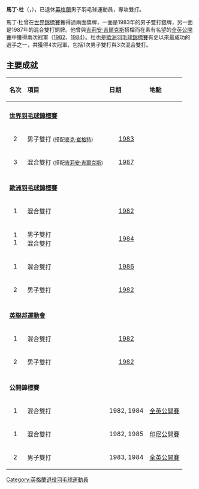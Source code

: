 {{noteTA|G1=Badminton}}
{{Infobox Badminton player
| playername              = 馬丁·杜
| image                   = 
| caption                 = 
| romaji                  = {{lang|en|Martin Dew}}
| date_of_birth           = {{birth date and age|1958|8|16}}
| place_of_birth          = 
| height                  = 
| weight                  = 
| event                   = 雙打
| highest_ranking         = 
| date_of_highest_ranking = 
| current_ranking         = 
| date_of_current_ranking = 
| country                 = {{ENG}}
| coach                   = 
| handedness              = 
| best_result             = 
| titles                  = [[File:Simple_silver_cup.svg|15px]] [[羽毛球世界盃|世界盃]]：1（混雙）
| bwf_profile             = 
| bwf_id                  = 
}}
{{MedalTableTop|width=286px}}
{{MedalSport | 男子[[羽毛球|羽毛球]]}}
{{MedalCountry | {{ENG}}}}
{{MedalCompetition | [[世界羽毛球錦標賽|世界錦標賽]]}}
{{MedalSilver| [[1983年世界羽毛球錦標賽|1983年 哥本哈根]] | 男子雙打 }}
{{MedalBronze| [[1987年世界羽毛球錦標賽|1987年 北京]] | 混合雙打 }}
{{MedalCompetition | [[羽毛球世界盃|世界盃]]}}
{{MedalGold  | [[1983年羽毛球世界盃|1983年 吉隆坡]] | 混合雙打 }}
{{MedalBronze| [[1984年羽毛球世界盃|1984年 雅加達]] | 混合雙打 }}
{{MedalCompetition|[[湯姆斯盃|湯姆斯盃]]}}
{{MedalBronze| [[1982年湯姆斯盃|1982年 倫敦]] | 男子團體 }}
{{MedalBronze| [[1984年湯姆斯盃|1984年 吉隆坡]] | 男子團體 }}
{{MedalCompetition | [[大英國協運動會羽球比賽|大英國協運動會]]}}
{{MedalGold  | [[1982年大英國協運動會羽球比賽|1982年 布里斯本]] | 混合團體}}
{{MedalSilver| 1982年 布里斯本 | 男子雙打}}
{{MedalGold  | 1982年 布里斯本 | 混合雙打 }}
{{MedalCompetition | [[歐洲羽毛球錦標賽|歐洲錦標賽]]}}
{{MedalSilver| [[1982年歐洲羽毛球錦標賽|1982年 伯布林根]] | 男子雙打}}
{{MedalGold  | 1982年 伯布林根 | 混合雙打 }}
{{MedalGold  | [[1984年歐洲羽毛球錦標賽|1984年 普雷斯頓]] | 男子雙打}}
{{MedalGold  | 1984年 普雷斯頓 | 混合雙打 }}
{{MedalGold  | [[1986年歐洲羽毛球錦標賽|1986年 烏普薩拉]] | 混合雙打 }}
{{MedalCompetition | [[歐洲羽毛球混合團體錦標賽|歐洲混合團體錦標賽]]}}
{{MedalGold  | [[1982年歐洲羽毛球錦標賽|1982年 伯布林根]] | 混合團體}}
{{MedalGold  | [[1984年歐洲羽毛球錦標賽|1984年 普雷斯頓]] | 混合團體}}
{{MedalSilver| [[1986年歐洲羽毛球錦標賽|1986年 烏普薩拉]] | 混合團體}}
{{MedalBottom}}
'''馬丁·杜'''（{{lang|en|Martin Dew}}，{{bd|1958年|8月16日}}），已退休[[英格蘭|英格蘭]]男子羽毛球運動員，專攻雙打。

馬丁·杜曾在[[世界羽毛球錦標賽|世界錦標賽]]獲得過兩面獎牌，一面是1983年的男子雙打銀牌，另一面是1987年的混合雙打銅牌。他曾與[[吉莉安·吉爾克斯|吉莉安·吉爾克斯]]搭檔而在素有名望的[[全英羽毛球公開賽|全英公開賽]]中獲得兩次冠軍（[[1982年全英羽球公開錦標賽|1982]]、[[1984年全英羽球公開錦標賽|1984]]）。杜也是[[歐洲羽毛球錦標賽|歐洲羽毛球錦標賽]]有史以來最成功的選手之一，共獲得4次冠軍，包括1次男子雙打與3次混合雙打。

==主要成就==
{| class="wikitable" width="600px" style="font-size: 95%;"
!align="left"|名次
!align="left"|項目
!align="left"|日期
!align="left"|地點
|-
|- bgcolor="#F0F8FF"
|align="left" colspan="3"|'''[[世界羽毛球錦標賽|世界羽毛球錦標賽]]'''
|-
|align="center" bgcolor="#c0c0c0"|2
|align="left"|男子雙打 <small>(搭配[[麥克·崔格特|麥克·崔格特]])</small>
|align="center"|[[1983年世界羽毛球錦標賽|1983]]
|-
|align="center" bgcolor="#b8860b"|3
|align="left"|混合雙打 <small>(搭配[[吉莉安·吉爾克斯|吉莉安·吉爾克斯]])</small>
|align="center"|[[1987年世界羽毛球錦標賽|1987]]
|-
|- bgcolor="#F0F8FF"
|align="left" colspan="3"|'''[[歐洲羽毛球錦標賽|歐洲羽毛球錦標賽]]'''
|-
|align="center" bgcolor="#ffd700"|1
|align="left"|混合雙打
|align="center"|[[1982年歐洲羽毛球錦標賽|1982]]
|-
|align="center" bgcolor="#ffd700"|1 <br/> 1
|align="left"|男子雙打 <br/> 混合雙打
|align="center"|[[1984年歐洲羽毛球錦標賽|1984]]
|-
|align="center" bgcolor="#ffd700"|1
|align="left"|混合雙打
|align="center"|[[1986年歐洲羽毛球錦標賽|1986]]
|-
|align="center" bgcolor="#c0c0c0"|2
|align="left"|男子雙打
|align="center"|[[1982年歐洲羽毛球錦標賽|1982]]
|-
|- bgcolor="#F0F8FF"
|align="left" colspan="3"|'''[[英聯邦運動會|英聯邦運動會]]'''
|-
|align="center" bgcolor="#ffd700"|1
|align="left"|混合雙打
|align="center"|[[1982年英聯邦運動會|1982]]
|-
|align="center" bgcolor="#c0c0c0"|2
|align="left"|男子雙打
|align="center"|[[1982年英聯邦運動會|1982]]
|-
|- bgcolor="#F0F8FF"
|align="left" colspan="3"|'''公開錦標賽'''
|-
|align="center" bgcolor="#ffd700"|1
|align="left"|混合雙打
|align="center"|1982, 1984
|align="left"|[[全英羽毛球公開賽|全英公開賽]]
|-
|align="center" bgcolor="#ffd700"|1
|align="left"|混合雙打
|align="center"|1982, 1985
|align="left"|[[印尼羽毛球公開賽|印尼公開賽]]
|-
|align="center" bgcolor="#c0c0c0"|2
|align="left"|男子雙打
|align="center"|1983, 1984
|align="left"|[[全英羽毛球公開賽|全英公開賽]]
|}

{{DEFAULTSORT:Dew, Martin}}
[[Category:英格蘭退役羽毛球運動員|Category:英格蘭退役羽毛球運動員]]